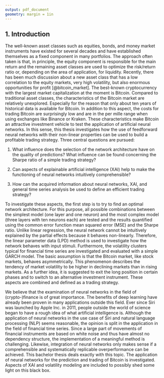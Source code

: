 ```yaml
---
output: pdf_document
geometry: margin = 1in
---
```


## 1. Introduction {#introduction}

The well-known asset classes such as equities, bonds, and money market instruments have existed for several decades and have established themselves as a fixed component in many portfolios. The approach often taken is that, in principle, the equity component is responsible for the main return and the remaining asset classes are used to optimize the risk/return ratio or, depending on the area of application, for liquidity. Recently, there has been much discussion about a new asset class that has a low correlation to the equity markets, very high volatility, but also enormous opportunities for profit [@bitcoin_market]. The best-known cryptocurrency with the largest market capitalization at the moment is Bitcoin. Compared to traditional asset classes, the characteristics of the Bitcoin market are relatively unexplored. Especially for the reason that only about ten years of historical data is available for Bitcoin. In addition to this aspect, the costs for trading Bitcoin are surprisingly low and are in the per mille range when using exchanges like Binance or Kraken. These characteristics make Bitcoin an attractive investment vehicle to test the application of artificial neural networks. In this sense, this thesis investigates how the use of feedforward neural networks with their non-linear properties can be used to build a profitable trading strategy. Three central questions are pursued:

1) What influence does the selection of the network architecture have on the quality of predictions? What influence can be found concerning the Sharpe ratio of a simple trading strategy?

2) Can aspects of explainable artificial intelligence (XAI) help to make the functioning of neural networks intuitively comprehensible?

3) How can the acquired information about neural networks, XAI, and general time series analysis be used to define an efficient trading strategy?

To investigate these aspects, the first step is to try to find an optimal network architecture. For this purpose, all possible combinations between the simplest model (one layer and one neuron) and the most complex model (three layers with ten neurons each) are tested and the results quantified using the common error function mean squared error (MSE) and the Sharpe ratio. Unlike linear regression, the neural network cannot be intuitively explained by the partial effects because it behaves non-linearly. Therefore, the linear parameter data (LPD) method is used to investigate how the network behaves with input stimuli. Furthermore, the volatility clusters typical for financial time series are investigated and evaluated with a simple GARCH model. The basic assumption is that the Bitcoin market, like stock markets, behaves asymmetrically. This phenomenon describes the tendency of market volatility to be higher in declining markets than in rising markets. As a further idea, it is suggested to exit the long position in certain phases and to switch to an alternative investment instrument. These aspects are combined and defined as a trading strategy. 

We believe that the examination of neural networks in the field of (crypto-)finance is of great importance. The benefits of deep learning have already been proven in many applications outside this field. Ever since Siri was launched by Apple Inc. in 2011, people outside the world of science began to have a rough idea of what artificial intelligence is. Although the application of neural networks in the use case of Siri and natural language processing (NLP) seems reasonable, the opinion is split in the application in the field of financial time series. Since a large part of movements of financial instruments are based on white noise and thus have almost no dependency structure, the implementation of a meaningful method is challenging. Likewise, integration of neural networks only makes sense if a comprehensible and systematically replicable overperformance can be achieved. This bachelor thesis deals exactly with this topic. The application of neural networks for the prediction and trading of Bitcoin is investigated. Aspects of XAI and volatility modeling are included to possibly shed some light on this black box. 